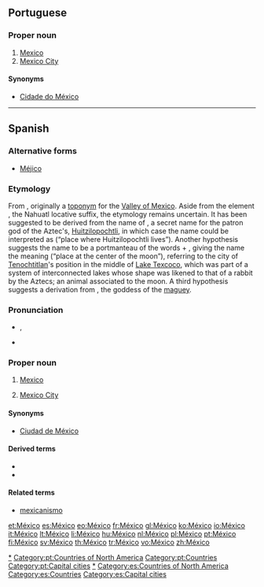 {{also|Mexico}}
==Portuguese==

===Proper noun===
{{pt-proper noun|m}}

# [[Mexico]]
# [[Mexico City]]

====Synonyms====
* {{sense|Mexico City}} [[Cidade do México]]

[[Category:pt:Mexico|*]]
[[Category:pt:Countries of North America]]
[[Category:pt:Countries]]
[[Category:pt:Capital cities]]

----

==Spanish==

===Alternative forms===
* [[Méjico]] {{qualifier|rare, obsolete}}
{{wikipedia|lang=es}}
===Etymology===
From {{etyl|nci|es}} {{term|Mexihco|Mēxihco|lang=es}}, originally a [[toponym]] for the [[w:Valley of Mexico|Valley of Mexico]]. Aside from the element {{term|-co|lang=nci}}, the Nahuatl locative suffix, the etymology remains uncertain. It has been suggested to be derived from the name of {{term|Mexihtli|lang=nci|Mēxihtli}}, a secret name for the patron god of the Aztec's, [[Huitzilopochtli]], in which case the name could be interpreted as (“place where Huitzilopochtli lives”). Another hypothesis suggests the name to be a portmanteau of the words {{term|metztli|lang=nci|mētztli|moon}} + {{term|xictli|lang=nci|xīctli|navel}}, giving the name the meaning (“place at the center of the moon”), referring to the city of [[Tenochtitlan]]'s position in the middle of [[w:Lake Texcoco|Lake Texcoco]], which was part of a system of interconnected lakes whose shape was likened to that of a rabbit by the Aztecs; an animal associated to the moon. A third hypothesis suggests a derivation from {{term|Mectli|lang=nci|Mēctli}}, the goddess of the [[maguey]].

===Pronunciation===
* {{IPA|/'me.xi.ko/|lang=es}}, {{X-SAMPA|/"me.xi.ko/|lang=es}}
* {{audio|Es-mx-México.ogg|Audio (Mexico)}}

===Proper noun===
{{es-proper noun|m}}

# [[Mexico]]
# {{context|Mexico|lang=es}} [[Mexico City]]

====Synonyms====
* {{sense|Mexico City}} [[Ciudad de México]]

====Derived terms====
* {{l|es|mexicano}}
* {{l|es|mexiquense}}

====Related terms====
* [[mexicanismo]]

[[Category:es:Mexico|*]]
[[Category:es:Countries of North America]]
[[Category:es:Countries]]
[[Category:es:Capital cities]]

[[et:México]]
[[es:México]]
[[eo:México]]
[[fr:México]]
[[gl:México]]
[[ko:México]]
[[io:México]]
[[it:México]]
[[lt:México]]
[[li:México]]
[[hu:México]]
[[nl:México]]
[[pl:México]]
[[pt:México]]
[[fi:México]]
[[sv:México]]
[[th:México]]
[[tr:México]]
[[vo:México]]
[[zh:México]]